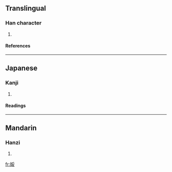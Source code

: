 ==Translingual==
===Han character===
{{Han char|rn=38|rad=女|as=07|sn=10|four=4244<sub>4</sub>|canj=女月女 (VBV)}}
# {{defn|Han|sort=女07}}
====References====
{{Han ref|kx=0262.290|dkj=06317|dj=0529.270|hdz=21052.180|uh=5A1E|ud=23070|bh=D163|bd=53603}}
----
==Japanese==
===Kanji===
{{ja-kanji|grade=|rs=女07}}
# {{defn|Japanese}} 
====Readings====
{{ja-readings|on=[[だい]] (dai), [[ね]] (ne), [[すい]] (sui)|kun=[[あでやか]] (adeyaka), [[やすらか]] (yasuraka)}}
----
==Mandarin==
===Hanzi===
{{cmn-hanzi|pin=[[něi]] (nei3)|wg=nei<sup>3</sup>}}
# {{defn|Mandarin}}

[[fr:娞]]